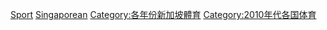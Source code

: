 {{CatRel|2000年代新加坡體育}}

[[Category:2010年代新加坡|Sport]] 
[[Category:2010年代體育|Singaporean]]
[[Category:各年份新加坡體育|Category:各年份新加坡體育]]
[[Category:2010年代各国体育|Category:2010年代各国体育]]